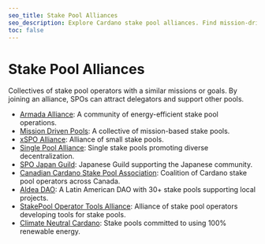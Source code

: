 ```yaml
---
seo_title: Stake Pool Alliances
seo_description: Explore Cardano stake pool alliances. Find mission-driven collectives, eco-friendly groups, and single pools. Find and support a stake pool with purpose.
toc: false
---
```


# Stake Pool Alliances

Collectives of stake pool operators with a similar missions or goals. By joining an alliance, SPOs can attract delegators and support other pools.

- [Armada Alliance](https://armada-alliance.com/)<OS url="https://github.com/armada-alliance" />: A community of energy-efficient stake pool operations.
- [Mission Driven Pools](https://missiondrivenpools.org/)<OS url="https://github.com/CardanoMDP" />: A collective of mission-based stake pools.
- [xSPO Alliance](https://www.xspo-alliance.org/)<OS url="https://github.com/xSPO-Alliance" />: Alliance of small stake pools.
- [Single Pool Alliance](https://singlepoolalliance.net/)<OS url="https://github.com/SinglePoolAlliance" />: Single stake pools promoting diverse decentralization.
- [SPO Japan Guild](https://spojapanguild.net/)<OS url="https://github.com/btbf/spojapanguild" />: Japanese Guild supporting the Japanese community.
- [Canadian Cardano Stake Pool Association](https://ccspa.ca/)<OS url="https://github.com/CCSPA" />: Coalition of Cardano stake pool operators across Canada.
- [Aldea DAO](https://aldea-dao.org/)<OS url="https://github.com/ALDEA-DAO" />: A Latin American DAO with 30+ stake pools supporting local projects.
- [StakePool Operator Tools Alliance](https://github.com/gitmachtl/StakePool-Operator-Tools-Alliance)<OS url="https://github.com/gitmachtl/StakePool-Operator-Tools-Alliance" />: Alliance of stake pool operators developing tools for stake pools.
- [Climate Neutral Cardano](https://climateneutralcardano.org/): Stake pools committed to using 100% renewable energy.
